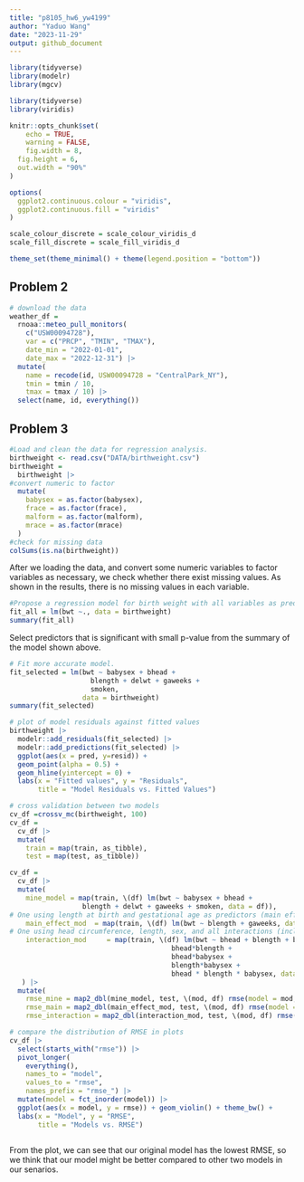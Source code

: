 ```yaml
---
title: "p8105_hw6_yw4199"
author: "Yaduo Wang"
date: "2023-11-29"
output: github_document
---
```

```r
library(tidyverse)
library(modelr)
library(mgcv)
```

```r
library(tidyverse)
library(viridis)

knitr::opts_chunk$set(
	echo = TRUE,
	warning = FALSE,
	fig.width = 8, 
  fig.height = 6,
  out.width = "90%"
)

options(
  ggplot2.continuous.colour = "viridis",
  ggplot2.continuous.fill = "viridis"
)

scale_colour_discrete = scale_colour_viridis_d
scale_fill_discrete = scale_fill_viridis_d

theme_set(theme_minimal() + theme(legend.position = "bottom"))
```

## Problem 2
```r
# download the data
weather_df = 
  rnoaa::meteo_pull_monitors(
    c("USW00094728"),
    var = c("PRCP", "TMIN", "TMAX"), 
    date_min = "2022-01-01",
    date_max = "2022-12-31") |>
  mutate(
    name = recode(id, USW00094728 = "CentralPark_NY"),
    tmin = tmin / 10,
    tmax = tmax / 10) |>
  select(name, id, everything())
```

## Problem 3
```r
#Load and clean the data for regression analysis.
birthweight <- read.csv("DATA/birthweight.csv")
birthweight = 
  birthweight |> 
#convert numeric to factor
  mutate(
    babysex = as.factor(babysex),
    frace = as.factor(frace),
    malform = as.factor(malform),
    mrace = as.factor(mrace)
  )
#check for missing data
colSums(is.na(birthweight))
```

After we loading the data, and convert some numeric variables to factor variables as necessary, we check whether there exist missing values. As shown in the results, there is no missing values in each variable. 

```r
#Propose a regression model for birth weight with all variables as predictor. 
fit_all = lm(bwt ~., data = birthweight)
summary(fit_all)
```

Select predictors that is significant with small p-value from the summary of the model shown above.

```r
# Fit more accurate model. 
fit_selected = lm(bwt ~ babysex + bhead + 
                    blength + delwt + gaweeks +
                    smoken, 
                  data = birthweight)
summary(fit_selected)
```

```r
# plot of model residuals against fitted values
birthweight |> 
  modelr::add_residuals(fit_selected) |> 
  modelr::add_predictions(fit_selected) |> 
  ggplot(aes(x = pred, y=resid)) + 
  geom_point(alpha = 0.5) + 
  geom_hline(yintercept = 0) +
  labs(x = "Fitted values", y = "Residuals", 
       title = "Model Residuals vs. Fitted Values")
```

```r
# cross validation between two models 
cv_df =crossv_mc(birthweight, 100)
cv_df = 
  cv_df |> 
  mutate(
    train = map(train, as_tibble),
    test = map(test, as_tibble))

cv_df = 
  cv_df |> 
  mutate(
    mine_model = map(train, \(df) lm(bwt ~ babysex + bhead + 
                  blength + delwt + gaweeks + smoken, data = df)),
# One using length at birth and gestational age as predictors (main effects only)
    main_effect_mod  = map(train, \(df) lm(bwt ~ blength + gaweeks, data = df)),
# One using head circumference, length, sex, and all interactions (including the three-way interaction) between these.
    interaction_mod     = map(train, \(df) lm(bwt ~ bhead + blength + babysex + 
                                        bhead*blength +
                                        bhead*babysex +
                                        blength*babysex +
                                        bhead * blength * babysex, data = df))
   ) |> 
  mutate(
    rmse_mine = map2_dbl(mine_model, test, \(mod, df) rmse(model = mod, data = df)),
    rmse_main = map2_dbl(main_effect_mod, test, \(mod, df) rmse(model = mod, data = df)),
    rmse_interaction = map2_dbl(interaction_mod, test, \(mod, df) rmse(model = mod, data = df)))
```

```r
# compare the distribution of RMSE in plots
cv_df |> 
  select(starts_with("rmse")) |> 
  pivot_longer(
    everything(),
    names_to = "model", 
    values_to = "rmse",
    names_prefix = "rmse_") |> 
  mutate(model = fct_inorder(model)) |> 
  ggplot(aes(x = model, y = rmse)) + geom_violin() + theme_bw() + 
  labs(x = "Model", y = "RMSE", 
       title = "Models vs. RMSE")
  
```

From the plot, we can see that our original model has the lowest RMSE, so we think that our model might be better compared to other two models in our senarios. 


